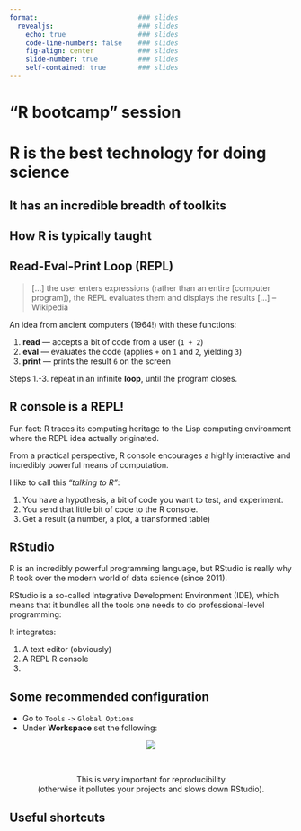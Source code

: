 ```yaml
---
format:                         ### slides
  revealjs:                     ### slides
    echo: true                  ### slides
    code-line-numbers: false    ### slides
    fig-align: center           ### slides
    slide-number: true          ### slides
    self-contained: true        ### slides
---
```


# "R bootcamp" session

# R is the best technology for doing science

## It has an incredible breadth of toolkits



## How R is typically taught

<!-- Most university courses completely skip "the programming language part" -->

<!-- Usually immediately jump into fitting linear models, running t-tests, plotting data, etc. -->

<!-- . . . -->

<!-- This reinforces the "R is nothing but a calculator language". -->

<!-- . . . -->

<!-- But worse, it treats R and its tools as a blackbox. -->

<!-- . . . -->

<!-- This is a disaster once bugs and issues come in (and they always do when we program)... -->

<!-- ... because how do you troubleshoot a blackbox? -->


## Read-Eval-Print Loop (REPL)

> [...] the user enters expressions (rather than an entire [computer program]),
the REPL evaluates them and displays the results [...] -- Wikipedia

An idea from ancient computers (1964!) with these functions:

1. **read** --- accepts a bit of code from a user (`1 + 2`)
2. **eval** --- evaluates the code (applies `+` on `1` and `2`, yielding `3`)
3. **print** --- prints the result `6` on the screen

Steps 1.-3. repeat in an infinite **loop**, until the program closes.

## R console is a REPL!

Fun fact: R traces its computing heritage to the Lisp computing environment
where the REPL idea actually originated.

From a practical perspective, R console encourages a highly interactive
and incredibly powerful means of computation.

I like to call this _"talking to R"_:

1. You have a hypothesis, a bit of code you want to test, and experiment.
2. You send that little bit of code to the R console.
3. Get a result (a number, a plot, a transformed table)


## RStudio

R is an incredibly powerful programming language, but RStudio is really
why R took over the modern world of data science (since 2011).

RStudio is a so-called Integrative Development Environment (IDE), which
means that it bundles all the tools one needs to do professional-level
programming:

It integrates:

1. A text editor (obviously)
2. A REPL R console
3. 

## Some recommended configuration

- Go to `Tools` `->` `Global Options`
- Under **Workspace** set the following:

<center>![](files/whoami/rstudio_setting1.png)</center>

<br>

<center>This is very important for reproducibility<br>(otherwise it pollutes
your projects and slows down RStudio).</center>

## Useful shortcuts


